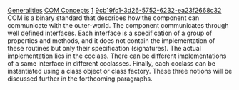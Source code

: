 [[Property:title|Generalities]]
[[Property:link_title|COM Concepts]]
[[Property:weight|1]]
[[Property:uuid|9cb19fc1-3d26-5752-6232-ea23f2668c32]]
COM is a binary standard that describes how the component can communicate with the outer-world. The component communicates through well defined interfaces. Each interface is a specification of a group of properties and methods, and it does not contain the implementation of these routines but only their specification (signatures). The actual implementation lies in the coclass. There can be different implementations of a same interface in different coclasses. Finally, each coclass can be instantiated using a class object or class factory. These three notions will be discussed further in the forthcoming paragraphs. 
{{seealso| '''See Also''' <br/>
[[EiffelCOM Wizard|EiffelCOM wizard]]  <br/>
[[EiffelCOM Library| EiffelCOM library]]  <br/>
[[EiffelCOM: Introduction| Introduction]]  <br/>
[[COM Interfaces| COM Interfaces]]  <br/>
[[Coclass| Coclasses]]  <br/>
[[The Component Location| Component Location]]  <br/>
[[Access Type| Access Type]]  <br/>
[[Deeper into COM| Deeper into COM]]  }}




